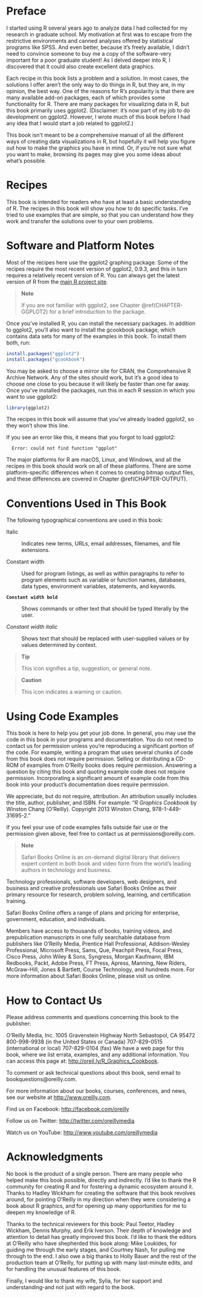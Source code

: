 Preface {#_preface}
=======

I started using R several years ago to analyze data I had collected for my research in graduate school. My motivation at first was to escape from the restrictive environments and canned analyses offered by statistical programs like SPSS. And even better, because it's freely available, I didn't need to convince someone to buy me a copy of the software-very important for a poor graduate student! As I delved deeper into R, I discovered that it could also create excellent data graphics.

Each recipe in this book lists a problem and a solution. In most cases, the solutions I offer aren't the only way to do things in R, but they are, in my opinion, the best way. One of the reasons for R's popularity is that there are many available add-on packages, each of which provides some functionality for R. There are many packages for visualizing data in R, but this book primarily uses ggplot2. (Disclaimer: it's now part of my job to do development on ggplot2. However, I wrote much of this book before I had any idea that I would start a job related to ggplot2.)

This book isn't meant to be a comprehensive manual of all the different ways of creating data visualizations in R, but hopefully it will help you figure out how to make the graphics you have in mind. Or, if you're not sure what you want to make, browsing its pages may give you some ideas about what's possible.

Recipes {#_recipes}
=======

This book is intended for readers who have at least a basic understanding of R. The recipes in this book will show you how to do specific tasks. I've tried to use examples that are simple, so that you can understand how they work and transfer the solutions over to your own problems.

Software and Platform Notes {#_software_and_platform_notes}
===========================

Most of the recipes here use the ggplot2 graphing package. Some of the recipes require the most recent version of ggplot2, 0.9.3, and this in turn requires a relatively recent version of R. You can always get the latest version of R from the [main R project site](http://www.r-project.org).

> **Note**
>
> If you are not familiar with ggplot2, see Chapter \@ref(CHAPTER-GGPLOT2) for a brief introduction to the package.

Once you've installed R, you can install the necessary packages. In addition to ggplot2, you'll also want to install the gcookbook package, which contains data sets for many of the examples in this book. To install them both, run:

```r
install.packages("ggplot2")
install.packages("gcookbook")
```

You may be asked to choose a mirror site for CRAN, the Comprehensive R Archive Network. Any of the sites should work, but it's a good idea to choose one close to you because it will likely be faster than one far away. Once you've installed the packages, run this in each R session in which you want to use ggplot2:

```r
library(ggplot2)
```

The recipes in this book will assume that you've already loaded ggplot2, so they won't show this line.

If you see an error like this, it means that you forgot to load ggplot2:

```
  Error: could not find function "ggplot"
```

The major platforms for R are macOS, Linux, and Windows, and all the recipes in this book should work on all of these platforms. There are some platform-specific differences when it comes to creating bitmap output files, and these differences are covered in Chapter \@ref(CHAPTER-OUTPUT).

Conventions Used in This Book {#_conventions_used_in_this_book}
=============================

The following typographical conventions are used in this book:

Italic

:   Indicates new terms, URLs, email addresses, filenames, and file extensions.

Constant width

:   Used for program listings, as well as within paragraphs to refer to program elements such as variable or function names, databases, data types, environment variables, statements, and keywords.

**`Constant width bold`**

:   Shows commands or other text that should be typed literally by the user.

*Constant width italic*

:   Shows text that should be replaced with user-supplied values or by values determined by context.

> **Tip**
>
> This icon signifies a tip, suggestion, or general note.

> **Caution**
>
> This icon indicates a warning or caution.

Using Code Examples {#_using_code_examples}
===================

This book is here to help you get your job done. In general, you may use the code in this book in your programs and documentation. You do not need to contact us for permission unless you're reproducing a significant portion of the code. For example, writing a program that uses several chunks of code from this book does not require permission. Selling or distributing a CD-ROM of examples from O'Reilly books does require permission. Answering a question by citing this book and quoting example code does not require permission. Incorporating a significant amount of example code from this book into your product's documentation does require permission.

We appreciate, but do not require, attribution. An attribution usually includes the title, author, publisher, and ISBN. For example: "*R Graphics Cookbook* by Winston Chang (O'Reilly). Copyright 2013 Winston Chang, 978-1-449-31695-2."

If you feel your use of code examples falls outside fair use or the permission given above, feel free to contact us at permissions@oreilly.com.

> **Note**
>
> Safari Books Online is an on-demand digital library that delivers expert content in both book and video form from the world’s leading authors in technology and business.

Technology professionals, software developers, web designers, and business and creative professionals use Safari Books Online as their primary resource for research, problem solving, learning, and certification training.

Safari Books Online offers a range of plans and pricing for enterprise, government, education, and individuals.

Members have access to thousands of books, training videos, and prepublication manuscripts in one fully searchable database from publishers like O’Reilly Media, Prentice Hall Professional, Addison-Wesley Professional, Microsoft Press, Sams, Que, Peachpit Press, Focal Press, Cisco Press, John Wiley & Sons, Syngress, Morgan Kaufmann, IBM Redbooks, Packt, Adobe Press, FT Press, Apress, Manning, New Riders, McGraw-Hill, Jones & Bartlett, Course Technology, and hundreds more. For more information about Safari Books Online, please visit us online.

How to Contact Us {#_how_to_contact_us}
=================

Please address comments and questions concerning this book to the publisher:

O’Reilly Media, Inc.
1005 Gravenstein Highway North
Sebastopol, CA 95472
800-998-9938 (in the United States or Canada)
707-829-0515 (international or local)
707-829-0104 (fax)
We have a web page for this book, where we list errata, examples, and
any additional information. You can access this page at:
<http://oreil.ly/R_Graphics_Cookbook>.

To comment or ask technical questions about this book, send email to bookquestions@oreilly.com.

For more information about our books, courses, conferences, and news, see our website at <http://www.oreilly.com>.

Find us on Facebook: <http://facebook.com/oreilly>

Follow us on Twitter: <http://twitter.com/oreillymedia>

Watch us on YouTube: <http://www.youtube.com/oreillymedia>


Acknowledgments {#_acknowledgments}
===============

No book is the product of a single person. There are many people who helped make this book possible, directly and indirectly. I’d like to thank the R community for creating R and for fostering a dynamic ecosystem around it. Thanks to Hadley Wickham for creating the software that this book revolves around, for pointing O’Reilly in my direction when they were considering a book about R graphics, and for opening up many opportunities for me to deepen my knowledge of R.

Thanks to the technical reviewers for this book: Paul Teetor, Hadley Wickham, Dennis Murphy, and Erik Iverson. Their depth of knowledge and attention to detail has greatly improved this book. I’d like to thank the editors at O’Reilly who have shepherded this book along: Mike Loukides, for guiding me through the early stages, and Courtney Nash, for pulling me through to the end. I also owe a big thanks to Holly Bauer and the rest of the production team at O’Reilly, for putting up with many last-minute edits, and for handling the unusual features of this book.

Finally, I would like to thank my wife, Sylia, for her support and understanding-and not just with regard to the book.
